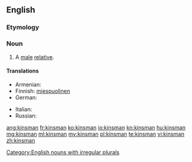 ==English==

===Etymology===
{{suffix|kin|alt1=kin’s|man}}

===Noun===
{{en-noun|kinsmen}}

# A [[male]] [[relative]].

====Translations====
{{trans-top|male relative}}
* Armenian: {{t-|hy|ազգական|tr=azgakan}}
* Finnish: [[miespuolinen#Finnish|miespuolinen]] {{t+|fi|sukulainen}}
* German: {{t+|de|Verwandter|m}}
{{trans-mid}}
* Italian: {{t-|it|parente|m}}
* Russian: {{t+|ru|родственник|m}}
{{trans-bottom}}

[[Category:English nouns with irregular plurals]]

[[ang:kinsman]]
[[fr:kinsman]]
[[ko:kinsman]]
[[io:kinsman]]
[[kn:kinsman]]
[[hu:kinsman]]
[[mg:kinsman]]
[[ml:kinsman]]
[[my:kinsman]]
[[pl:kinsman]]
[[te:kinsman]]
[[vi:kinsman]]
[[zh:kinsman]]
